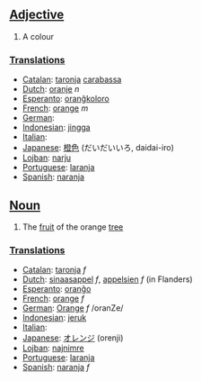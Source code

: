 ==[[Adjective]]==
#A colour

===[[Translation]]s===
* [[Catalan]]: [[taronja]] [[carabassa]]
* [[Dutch]]: [[oranje]] ''n''
* [[Esperanto]]: [[oranĝkoloro]]
* [[French]]: [[orange]] ''m''
* [[German]]: [[]]
* [[Indonesian]]: [[jingga]]
* [[Italian]]: [[]]
* [[Japanese]]: [[橙色]] (だいだいいろ, daidai-iro)
* [[Lojban]]: [[narju]]
* [[Portuguese]]: [[laranja]]
* [[Spanish]]: [[naranja]]

==[[Noun]]==
#The [[fruit]] of the orange [[tree]]

===[[Translation]]s===
* [[Catalan]]: [[taronja]] ''f''
* [[Dutch]]: [[sinaasappel]] ''f'', [[appelsien]] ''f'' (in Flanders)
* [[Esperanto]]: [[oranĝo]]
* [[French]]: [[orange]] ''f''
* [[German]]: [[Orange]] ''f'' /oranZe/
* [[Indonesian]]: [[jeruk]]
* [[Italian]]: [[]]
* [[Japanese]]: [[オレンジ]] (orenji)
* [[Lojban]]: [[najnimre]]
* [[Portuguese]]: [[laranja]]
* [[Spanish]]: [[naranja]] ''f''
